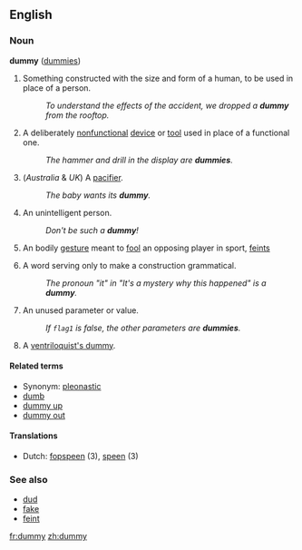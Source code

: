 ==English==
===Noun===
'''dummy''' ([[dummies]])

# Something constructed with the size and form of a human, to be used in place of a person.
#: ''To understand the effects of the accident, we dropped a '''dummy''' from the rooftop.''
# A deliberately [[nonfunctional]] [[device]] or [[tool]] used in place of a functional one.
#: ''The hammer and drill in the display are '''dummies'''.''
# (''Australia'' & ''UK'') A [[pacifier]].<!-- probably british too ...yep ;)-->
#: ''The baby wants its '''dummy'''.''
# An unintelligent person.
#: ''Don't be such a '''dummy'''!''
# <!--Dialect?--> An bodily [[gesture]] meant to [[fool]] an opposing player in sport, [[feint]]s
# {{linguistics}} A word serving only to make a construction grammatical.
#: ''The pronoun "it" in "It's a mystery why this happened" is a '''dummy'''.''
# {{complang}} An unused parameter or value.
#: ''If <code>flag1</code> is false, the other parameters are '''dummies'''.''
# A [[ventriloquist's dummy]].

====Related terms====
*Synonym: [[pleonastic]]
*[[dumb]]
*[[dummy up]]
*[[dummy out]]

====Translations====
*Dutch: [[fopspeen]] (3), [[speen]] (3) {{m}}

===See also===
*[[dud]]
*[[fake]]
*[[feint]]

[[fr:dummy]]
[[zh:dummy]]